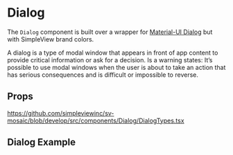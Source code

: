 
<Meta title='Components/Dialog/Readme' />

# Dialog

The `Dialog` component is built over a wrapper for [Material-UI Dialog](https://mui.com/components/dialogs/) but with SimpleView brand colors.

A dialog is a type of modal window that appears in front of app content to provide critical information or ask for a decision. 
Is a warning states: It’s possible to use modal windows when the user is about to take an action that has serious consequences and 
is difficult or impossible to reverse.

## Props

https://github.com/simpleviewinc/sv-mosaic/blob/develop/src/components/Dialog/DialogTypes.tsx

## Dialog Example

<Preview withSource='none'>
  <stories.Example />
</Preview>
